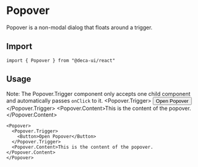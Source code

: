 
# Popover
Popover is a non-modal dialog that floats around a trigger.

## Import
```
import { Popover } from "@deca-ui/react"
```

## Usage
Note: The Popover.Trigger component only accepts one child component and automatically passes `onClick` to it.
<ComponentWrapper>
  <Popover>
    <Popover.Trigger>
      <Button>Open Popover</Button>
    </Popover.Trigger>
    <Popover.Content>This is the content of the popover.</Popover.Content>
  </Popover>
</ComponentWrapper>
```
<Popover>
  <Popover.Trigger>
    <Button>Open Popover</Button>
  </Popover.Trigger>
  <Popover.Content>This is the content of the popover.</Popover.Content>
</Popover>
```

